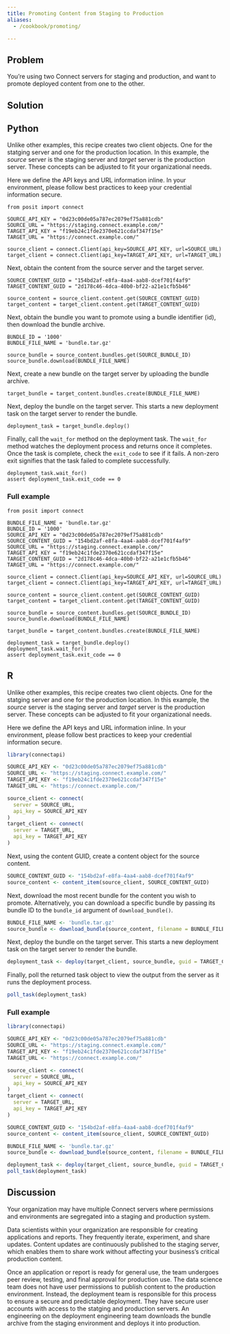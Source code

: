 ```yaml
---
title: Promoting Content from Staging to Production
aliases:
  - /cookbook/promoting/

---
```


## Problem

You’re using two Connect servers for staging and production, and want to promote deployed content from one to the other.

## Solution

:::{.panel-tabset group="language"}

## Python

Unlike other examples, this recipe creates two client objects. One for the statging server and one for the production location. In this example, the *source* server is the staging server and *target* server is the production server. These concepts can be adjusted to fit your organizational needs.

::: {.callout-warning}
Here we define the API keys and URL information inline. In your environment, please follow best practices to keep your credential information secure.
:::

```.python
from posit import connect

SOURCE_API_KEY = "0d23c00de05a787ec2079ef75a881cdb"
SOURCE_URL = "https://staging.connect.example.com/"
TARGET_API_KEY = "f19eb24c1fde2370e621ccdaf347f15e"
TARGET_URL = "https://connect.example.com/"

source_client = connect.Client(api_key=SOURCE_API_KEY, url=SOURCE_URL)
target_client = connect.Client(api_key=TARGET_API_KEY, url=TARGET_URL)
```

Next, obtain the content from the source server and the target server. 

<!-- See [Finding Content](../../04-content/05-finding-content) for additional information. -->

```.python
SOURCE_CONTENT_GUID = "154bd2af-e8fa-4aa4-aab8-dcef701f4af9"
TARGET_CONTENT_GUID = "2d178c46-4dca-40b0-bf22-a21e1cfb5b46"

source_content = source_client.content.get(SOURCE_CONTENT_GUID)
target_content = target_client.content.get(TARGET_CONTENT_GUID)
```

Next, obtain the bundle you want to promote using a bundle identifier (id), then download the bundle archive. 

<!-- See [Finding Bundles](../../07-bundles/02-finding-bundles) and [Downloading Bundles](../../07-bundles/06-downloading-bundles) for additional information. -->

```.python
BUNDLE_ID = '1000'
BUNDLE_FILE_NAME = 'bundle.tar.gz'

source_bundle = source_content.bundles.get(SOURCE_BUNDLE_ID)
source_bundle.download(BUNDLE_FILE_NAME)
```

Next, create a new bundle on the target server by uploading the bundle archive.

<!-- See [Creating Bundles](../../07-bundles/03-creating-bundles) for additional information. -->

```.python
target_bundle = target_content.bundles.create(BUNDLE_FILE_NAME)
```

Next, deploy the bundle on the target server. This starts a new deployment task on the target server to render the bundle.

<!-- See [Deploying Bundles](../../07-bundles/07-deploying-bundles) for additional information. -->

```.python
deployment_task = target_bundle.deploy()
```

Finally, call the `wait_for` method on the deployment task. The `wait_for` method watches the deployment process and returns once it completes. Once the task is complete, check the `exit_code` to see if it fails. A non-zero exit signifies that the task failed to complete successfully.

<!-- See [Viewing Task Information](../../08-tasks/01-viewing-task-information/) for additional information. -->

```.python
deployment_task.wait_for()
assert deployment_task.exit_code == 0
```

### Full example

```.python
from posit import connect

BUNDLE_FILE_NAME = 'bundle.tar.gz'
BUNDLE_ID = '1000'
SOURCE_API_KEY = "0d23c00de05a787ec2079ef75a881cdb"
SOURCE_CONTENT_GUID = "154bd2af-e8fa-4aa4-aab8-dcef701f4af9"
SOURCE_URL = "https://staging.connect.example.com/"
TARGET_API_KEY = "f19eb24c1fde2370e621ccdaf347f15e"
TARGET_CONTENT_GUID = "2d178c46-4dca-40b0-bf22-a21e1cfb5b46"
TARGET_URL = "https://connect.example.com/"

source_client = connect.Client(api_key=SOURCE_API_KEY, url=SOURCE_URL)
target_client = connect.Client(api_key=TARGET_API_KEY, url=TARGET_URL)

source_content = source_client.content.get(SOURCE_CONTENT_GUID)
target_content = target_client.content.get(TARGET_CONTENT_GUID)

source_bundle = source_content.bundles.get(SOURCE_BUNDLE_ID)
source_bundle.download(BUNDLE_FILE_NAME)

target_bundle = target_content.bundles.create(BUNDLE_FILE_NAME)

deployment_task = target_bundle.deploy()
deployment_task.wait_for()
assert deployment_task.exit_code == 0
```


## R

Unlike other examples, this recipe creates two client objects. One for the statging server and one for the production location. In this example, the *source* server is the staging server and *target* server is the production server. These concepts can be adjusted to fit your organizational needs.

::: {.callout-warning}
Here we define the API keys and URL information inline. In your environment, please follow best practices to keep your credential information secure.
:::

```.r
library(connectapi)

SOURCE_API_KEY <- "0d23c00de05a787ec2079ef75a881cdb"
SOURCE_URL <- "https://staging.connect.example.com/"
TARGET_API_KEY <- "f19eb24c1fde2370e621ccdaf347f15e"
TARGET_URL <- "https://connect.example.com/"

source_client <- connect(
  server = SOURCE_URL,
  api_key = SOURCE_API_KEY
)
target_client <- connect(
  server = TARGET_URL,
  api_key = TARGET_API_KEY
)
```

Next, using the content GUID, create a content object for the source content.

<!-- See [Finding Content](../../04-content/05-finding-content) for additional information. -->

```.r
SOURCE_CONTENT_GUID <- "154bd2af-e8fa-4aa4-aab8-dcef701f4af9"
source_content <- content_item(source_client, SOURCE_CONTENT_GUID)
```

Next, download the most recent bundle for the content you wish to promote. Alternatively, you can download a specific bundle by passing its bundle ID to the `bundle_id` argument of `download_bundle()`.

```.r
BUNDLE_FILE_NAME <- 'bundle.tar.gz'
source_bundle <- download_bundle(source_content, filename = BUNDLE_FILE_NAME)
```

Next, deploy the bundle on the target server. This starts a new deployment task on the target server to render the bundle.

<!-- See [Deploying Bundles](../../07-bundles/07-deploying-bundles) for additional information. -->

```.r
deployment_task <- deploy(target_client, source_bundle, guid = TARGET_CONTENT_GUID)
```

Finally, poll the returned task object to view the output from the server as it runs the deployment process.

<!-- TODO: Figure out how to check the exit code in R. -->

<!-- See [Viewing Task Information](../../08-tasks/01-viewing-task-information/) for additional information. -->

```.r
poll_task(deployment_task)
```

### Full example

```.r
library(connectapi)

SOURCE_API_KEY <- "0d23c00de05a787ec2079ef75a881cdb"
SOURCE_URL <- "https://staging.connect.example.com/"
TARGET_API_KEY <- "f19eb24c1fde2370e621ccdaf347f15e"
TARGET_URL <- "https://connect.example.com/"

source_client <- connect(
  server = SOURCE_URL,
  api_key = SOURCE_API_KEY
)
target_client <- connect(
  server = TARGET_URL,
  api_key = TARGET_API_KEY
)

SOURCE_CONTENT_GUID <- "154bd2af-e8fa-4aa4-aab8-dcef701f4af9"
source_content <- content_item(source_client, SOURCE_CONTENT_GUID)

BUNDLE_FILE_NAME <- 'bundle.tar.gz'
source_bundle <- download_bundle(source_content, filename = BUNDLE_FILE_NAME)

deployment_task <- deploy(target_client, source_bundle, guid = TARGET_CONTENT_GUID)
poll_task(deployment_task)
```

:::

## Discussion

Your organization may have multiple Connect servers where permissions and environments are segregated into a staging and production system.

Data scientists within your organization are responsible for creating applications and reports. They frequently iterate, experiment, and share updates. Content updates are continuously published to the staging server, which enables them to share work without affecting your business's critical production content.

Once an application or report is ready for general use, the team undergoes peer review, testing, and final approval for production use. The data science team does not have user permissions to publish content to the production environment. Instead, the deployment team is responsible for this process to ensure a secure and predictable deployment. They have secure user accounts with access to the statging and production servers. An engineering on the deployment engineering team downloads the bundle archive from the staging environment and deploys it into production.
